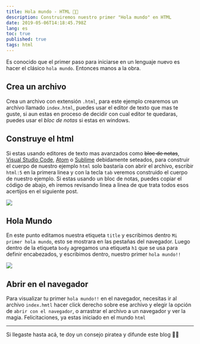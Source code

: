 ```yaml
---
title: Hola mundo - HTML 👋🏼
description: Construiremos nuestro primer "Hola mundo" en HTML
date: 2019-05-06T14:18:45.798Z
lang: es
toc: true
published: true
tags: html
---
```


Es conocido que el primer paso para iniciarse en un lenguaje nuevo es hacer el clásico `hola mundo`. Entonces manos a la obra.

## Crea un archivo

Crea un archivo con extensión `.html`, para este ejemplo crearemos un archivo llamado `index.html`, puedes usar el editor de texto que mas te guste, si aun estas en proceso de decidir con cual editor te quedaras, puedes usar el _bloc de notas_ si estas en windows.

## Construye el html

Si estas usando editores de texto mas avanzados como ~~bloc de notas~~, [Visual Studio Code](https://code.visualstudio.com/), [Atom](https://atom.io/) o [Sublime](http://www.sublimetext.com/) debidamente seteados, para construir el cuerpo de nuestro ejemplo `html` solo bastaría con abrir el archivo, escribir `html:5` en la primera linea y con la tecla `tab` veremos construido el cuerpo de nuestro ejemplo. Si estas usando un bloc de notas, puedes copiar el código de abajo, eh iremos revisando linea a linea de que trata todos esos acertijos en el siguiente post.

![](/static/img/articles/hola-mundo/html.png)

## Hola Mundo

En este punto editamos nuestra etiqueta `title` y escribimos dentro `Mi primer hola mundo`, esto se mostrara en las pestañas del navegador. Luego dentro de la etiqueta `body` agregamos una etiqueta `h1` que se usa para definir encabezados, y escribimos dentro, nuestro primer `hola mundo!!`

![](/static/img/articles/hola-mundo/html.png)

## Abrir en el navegador

Para visualizar tu primer `hola mundo!!` en el navegador, necesitas ir al archivo `index.hmtl` hacer click derecho sobre ese archivo y elegir la opción de `abrir con el navegador`, o arrastrar el archivo a un navegador y ver la magia. Felicitaciones, ya estas iniciado en el mundo `html`

---

Si llegaste hasta acá, te doy un consejo piratea y difunde este blog ✌🏼

